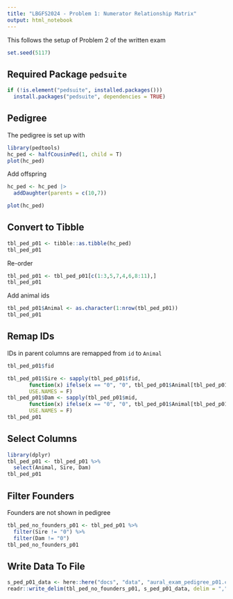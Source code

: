```yaml
---
title: "LBGFS2024 - Problem 1: Numerator Relationship Matrix"
output: html_notebook
---
```


This follows the setup of Problem 2 of the written exam

```r
set.seed(5117)
```

## Required Package `pedsuite`

```r
if (!is.element("pedsuite", installed.packages()))
  install.packages("pedsuite", dependencies = TRUE)
```


## Pedigree
The pedigree is set up with 

```r
library(pedtools)
hc_ped <- halfCousinPed(1, child = T)
plot(hc_ped)
```

Add offspring

```r
hc_ped <- hc_ped |>
  addDaughter(parents = c(10,7))

plot(hc_ped)
```


## Convert to Tibble

```r
tbl_ped_p01 <- tibble::as.tibble(hc_ped)
tbl_ped_p01
```

Re-order

```r
tbl_ped_p01 <- tbl_ped_p01[c(1:3,5,7,4,6,8:11),]
tbl_ped_p01
```

Add animal ids

```r
tbl_ped_p01$Animal <- as.character(1:nrow(tbl_ped_p01))
tbl_ped_p01
```

## Remap IDs
IDs in parent columns are remapped from `id` to `Animal`

```r
tbl_ped_p01$fid
```

```r
tbl_ped_p01$Sire <- sapply(tbl_ped_p01$fid, 
       function(x) ifelse(x == "0", "0", tbl_ped_p01$Animal[tbl_ped_p01$id == x]), 
       USE.NAMES = F)
tbl_ped_p01$Dam <- sapply(tbl_ped_p01$mid, 
       function(x) ifelse(x == "0", "0", tbl_ped_p01$Animal[tbl_ped_p01$id == x]), 
       USE.NAMES = F)
tbl_ped_p01
```



## Select Columns 

```r
library(dplyr)
tbl_ped_p01 <- tbl_ped_p01 %>% 
  select(Animal, Sire, Dam)
tbl_ped_p01
```


## Filter Founders
Founders are not shown in pedigree

```r
tbl_ped_no_founders_p01 <- tbl_ped_p01 %>%
  filter(Sire != "0") %>%
  filter(Dam != "0")
tbl_ped_no_founders_p01
```


## Write Data To File

```r
s_ped_p01_data <- here::here("docs", "data", "aural_exam_pedigree_p01.csv")
readr::write_delim(tbl_ped_no_founders_p01, s_ped_p01_data, delim = ",")

```

